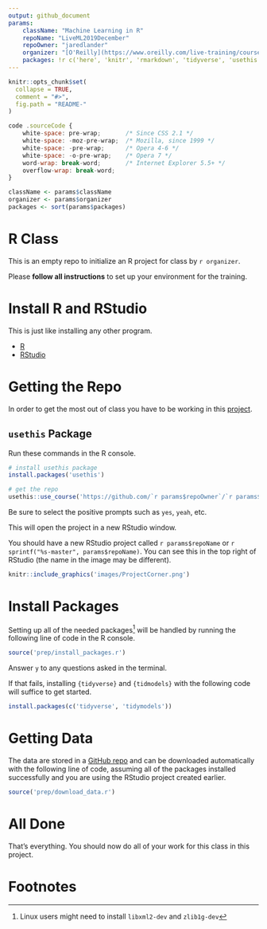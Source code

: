 ```yaml
---
output: github_document
params:
    className: "Machine Learning in R"
    repoName: "LiveML2019December"
    repoOwner: "jaredlander"
    organizer: "[O'Reilly](https://www.oreilly.com/live-training/courses/machine-learning-with-the-tidyverse-in-r/0636920326045/)"
    packages: !r c('here', 'knitr', 'rmarkdown', 'tidyverse', 'usethis')
---
```


<!-- README.md is generated from README.Rmd. Please edit that file -->

```r
knitr::opts_chunk$set(
  collapse = TRUE,
  comment = "#>",
  fig.path = "README-"
)
```

```js
code .sourceCode {
    white-space: pre-wrap;       /* Since CSS 2.1 */
    white-space: -moz-pre-wrap;  /* Mozilla, since 1999 */
    white-space: -pre-wrap;      /* Opera 4-6 */
    white-space: -o-pre-wrap;    /* Opera 7 */
    word-wrap: break-word;       /* Internet Explorer 5.5+ */
    overflow-wrap: break-word;
}
```


```r
className <- params$className
organizer <- params$organizer
packages <- sort(params$packages)
```

# R Class

This is an empty repo to initialize an R project for class by `r organizer`.

Please __follow all instructions__ to set up your environment for the training.

# Install R and RStudio

This is just like installing any other program.

- [R](https://cloud.r-project.org/)
- [RStudio](https://www.rstudio.com/products/rstudio/download/#download)

# Getting the Repo

In order to get the most out of class you have to be working in this [project](https://support.rstudio.com/hc/en-us/articles/200526207-Using-Projects).

## `usethis` Package {#usethis}

Run these commands in the R console.

```r
# install usethis package
install.packages('usethis')

# get the repo
usethis::use_course('https://github.com/`r params$repoOwner`/`r params$repoName`/archive/master.zip')
```

Be sure to select the positive prompts such as `yes`, `yeah`, etc.

This will open the project in a new RStudio window.

You should have a new RStudio project called ``r params$repoName`` or ``r sprintf("%s-master", params$repoName)``. You can see this in the top right of RStudio (the name in the image may be different).

```r
knitr::include_graphics('images/ProjectCorner.png')
```

# Install Packages

Setting up all of the needed packages^[Linux users might need to install `libxml2-dev` and `zlib1g-dev`] will be handled by running the following line of code in the R console.

```r
source('prep/install_packages.r')
```

Answer `y` to any questions asked in the terminal.

If that fails, installing `{tidyverse}` and `{tidmodels}` with the following code will suffice to get started.

```r
install.packages(c('tidyverse', 'tidymodels'))
```

# Getting Data

The data are stored in a [GitHub repo](https://github.com/jaredlander/coursedata) and can be downloaded automatically with the following line of code, assuming all of the packages installed successfully and you are using the RStudio project created earlier.

```r
source('prep/download_data.r')
```

# All Done

That's everything. You should now do all of your work for this class in this project.

# Footnotes
